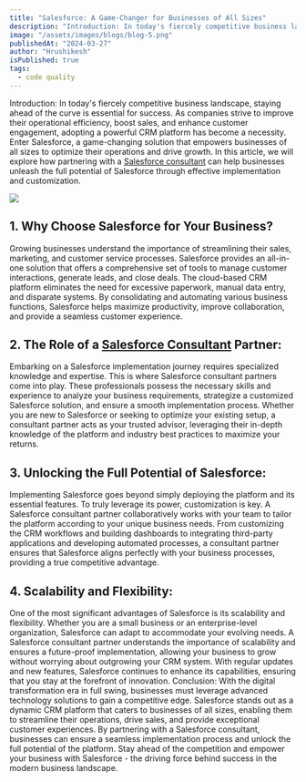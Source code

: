 ```yaml
---
title: "Salesforce: A Game-Changer for Businesses of All Sizes"
description: "Introduction: In today's fiercely competitive business landscape, staying ahead of the curve is essential for success. As companies strive to improve their operational efficiency, boost sales, and enhance customer engagement, adopting a powerful CRM platform has become a necessity. Enter Salesforce, a game-changing solution that empowers businesses of all sizes to optimize their operations and drive growth. In this article, we will explore how partnering with a Salesforce consultant can help businesses unleash the full potential of Salesforce through effective implementation and customization."
image: "/assets/images/blogs/blog-5.png"
publishedAt: "2024-03-27"
author: "Hrushikesh"
isPublished: true
tags:
  - code quality
---
```


Introduction: In today's fiercely competitive business landscape, staying ahead of the curve is essential for success. As companies strive to improve their operational efficiency, boost sales, and enhance customer engagement, adopting a powerful CRM platform has become a necessity. Enter Salesforce, a game-changing solution that empowers businesses of all sizes to optimize their operations and drive growth. In this article, we will explore how partnering with a [Salesforce consultant](http://www.cloudprism.in) can help businesses unleash the full potential of Salesforce through effective implementation and customization.

<Image src="/assets/images/blogs/blog-6.png" />

## 1. Why Choose Salesforce for Your Business?

Growing businesses understand the importance of streamlining their sales, marketing, and customer service processes. Salesforce provides an all-in-one solution that offers a comprehensive set of tools to manage customer interactions, generate leads, and close deals. The cloud-based CRM platform eliminates the need for excessive paperwork, manual data entry, and disparate systems. By consolidating and automating various business functions, Salesforce helps maximize productivity, improve collaboration, and provide a seamless customer experience.

## 2. The Role of a [Salesforce Consultant](http://www.cloudprism.in) Partner:

Embarking on a Salesforce implementation journey requires specialized knowledge and expertise. This is where Salesforce consultant partners come into play. These professionals possess the necessary skills and experience to analyze your business requirements, strategize a customized Salesforce solution, and ensure a smooth implementation process. Whether you are new to Salesforce or seeking to optimize your existing setup, a consultant partner acts as your trusted advisor, leveraging their in-depth knowledge of the platform and industry best practices to maximize your returns.

## 3. Unlocking the Full Potential of Salesforce:

Implementing Salesforce goes beyond simply deploying the platform and its essential features. To truly leverage its power, customization is key. A Salesforce consultant partner collaboratively works with your team to tailor the platform according to your unique business needs. From customizing the CRM workflows and building dashboards to integrating third-party applications and developing automated processes, a consultant partner ensures that Salesforce aligns perfectly with your business processes, providing a true competitive advantage.

## 4. Scalability and Flexibility:

One of the most significant advantages of Salesforce is its scalability and flexibility. Whether you are a small business or an enterprise-level organization, Salesforce can adapt to accommodate your evolving needs. A Salesforce consultant partner understands the importance of scalability and ensures a future-proof implementation, allowing your business to grow without worrying about outgrowing your CRM system. With regular updates and new features, Salesforce continues to enhance its capabilities, ensuring that you stay at the forefront of innovation. Conclusion: With the digital transformation era in full swing, businesses must leverage advanced technology solutions to gain a competitive edge. Salesforce stands out as a dynamic CRM platform that caters to businesses of all sizes, enabling them to streamline their operations, drive sales, and provide exceptional customer experiences. By partnering with a Salesforce consultant, businesses can ensure a seamless implementation process and unlock the full potential of the platform. Stay ahead of the competition and empower your business with Salesforce - the driving force behind success in the modern business landscape.
